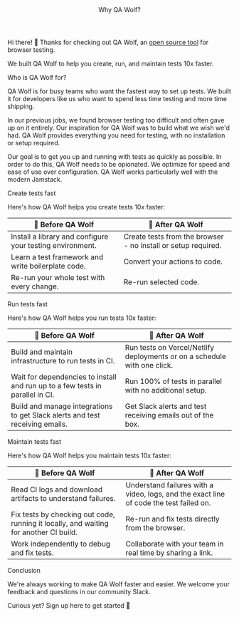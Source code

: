 

<Layout>

<Header>Why QA Wolf?</Header>

Hi there! 👋 Thanks for checking out QA Wolf, an <a href="https://github.com/qawolf/qawolf" target="_blank">open source tool</a> for browser testing.

We built QA Wolf to help you create, run, and maintain tests 10x faster.

<SubHeader>Who is QA Wolf for?</SubHeader>

QA Wolf is for busy teams who want the fastest way to set up tests. We built it for developers like us who want to spend less time testing and more time shipping.

In our previous jobs, we found browser testing too difficult and often gave up on it entirely. Our inspiration for QA Wolf was to build what we wish we'd had. QA Wolf provides everything you need for testing, with no installation or setup required.

Our goal is to get you up and running with tests as quickly as possible. In order to do this, QA Wolf needs to be opionated. We optimize for speed and ease of use over configuration. QA Wolf works particularly well with the modern Jamstack.

<SubHeader>Create tests fast</SubHeader>

Here's how QA Wolf helps you create tests 10x faster:

| 🐢 Before QA Wolf                                         | 🐺 After QA Wolf                                              |
| --------------------------------------------------------- | ------------------------------------------------------------- |
| Install a library and configure your testing environment. | Create tests from the browser - no install or setup required. |
| Learn a test framework and write boilerplate code.        | Convert your actions to code.                                 |
| Re-run your whole test with every change.                 | Re-run selected code.                                         |

<SubHeader>Run tests fast</SubHeader>

Here's how QA Wolf helps you run tests 10x faster:

| 🐢 Before QA Wolf                                                             | 🐺 After QA Wolf                                                                                                                                                                        |
| ----------------------------------------------------------------------------- | --------------------------------------------------------------------------------------------------------------------------------------------------------------------------------------- |
| Build and maintain infrastructure to run tests in CI.                         | Run tests on <ExternalLink href="https://vercel.com">Vercel</ExternalLink>/<ExternalLink href="https://netlify.com">Netlify</ExternalLink> deployments or on a schedule with one click. |
| Wait for dependencies to install and run up to a few tests in parallel in CI. | Run 100% of tests in parallel with no additional setup.                                                                                                                                 |
| Build and manage integrations to get Slack alerts and test receiving emails.  | Get Slack alerts and test receiving emails out of the box.                                                                                                                              |

<SubHeader>Maintain tests fast</SubHeader>

Here's how QA Wolf helps you maintain tests 10x faster:

| 🐢 Before QA Wolf                                                                     | 🐺 After QA Wolf                                                                       |
| ------------------------------------------------------------------------------------- | -------------------------------------------------------------------------------------- |
| Read CI logs and download artifacts to understand failures.                           | Understand failures with a video, logs, and the exact line of code the test failed on. |
| Fix tests by checking out code, running it locally, and waiting for another CI build. | Re-run and fix tests directly from the browser.                                        |
| Work independently to debug and fix tests.                                            | Collaborate with your team in real time by sharing a link.                             |

<SubHeader>Conclusion</SubHeader>

We're always working to make QA Wolf faster and easier. We welcome your feedback and questions in <ExternalLink href="https://slack.qawolf.com">our community Slack</ExternalLink>.

Curious yet? <Link href="/sign-up">Sign up here</Link> to get started 🐺

</Layout>
